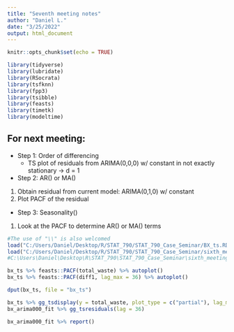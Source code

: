 ```yaml
---
title: "Seventh meeting notes"
author: "Daniel L."
date: "3/25/2022"
output: html_document
---
```


```r
knitr::opts_chunk$set(echo = TRUE)
```

```r
library(tidyverse)
library(lubridate)
library(RSocrata)
library(tsfknn)
library(fpp3)
library(tsibble)
library(feasts)
library(timetk)
library(modeltime)
```


## For next meeting:
- Step 1: Order of differencing
  + TS plot of residuals from ARIMA(0,0,0) w/ constant in not exactly stationary -> d = 1
  
- Step 2: AR() or MA()
1. Obtain residual from current model: ARIMA(0,1,0) w/ constant
2. Plot PACF of the residual

- Step 3: Seasonality()
1. Look at the PACF to determine AR() or MA() terms

```r
#The use of "\\" is also welcomed
load("C:/Users/Daniel/Desktop/R/STAT_790/STAT_790_Case_Seminar/BX_ts.RData")
load("C:/Users/Daniel/Desktop/R/STAT_790/STAT_790_Case_Seminar/sixth_meeting_documents/meeting_6.RDATA")
#C:\Users\Daniel\Desktop\R\STAT_790\STAT_790_Case_Seminar\sixth_meeting_documents\meeting_6.RData
```

```r
bx_ts %>% feasts::PACF(total_waste) %>% autoplot()
bx_ts %>% feasts::PACF(diff1, lag_max = 36) %>% autoplot()
```

```r
dput(bx_ts, file = "bx_ts")
```


```r
bx_ts %>% gg_tsdisplay(y = total_waste, plot_type = c("partial"), lag_max = 36)
bx_arima000_fit %>% gg_tsresiduals(lag = 36)
```


```r
bx_arima000_fit %>% report()
```

